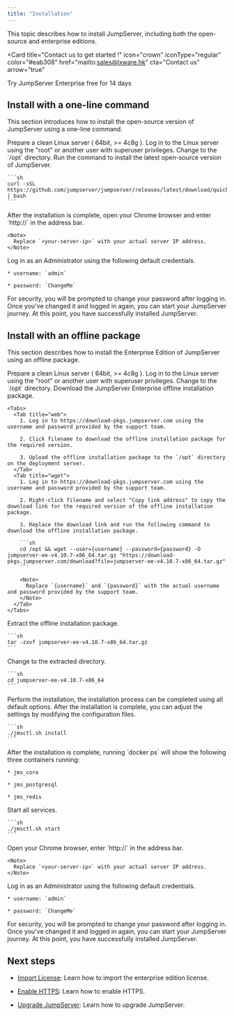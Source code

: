 ```yaml
---
title: "Installation"
---
```


This topic describes how to install JumpServer, including both the open-source and enterprise editions.

<Card
  title="Contact us to get started !"
  icon="crown"
  iconType="regular"
  color="#eab308"
  href="mailto:sales@lxware.hk"
  cta="Contact us"
  arrow="true"
>
  Try JumpServer Enterprise free for 14 days
</Card>

## Install with a one-line command

This section introduces how to install the open-source version of JumpServer using a one-line command.

<Steps>
  <Step iconType="regular">
    Prepare a clean Linux server ( 64bit, >= 4c8g ).
  </Step>
  <Step iconType="regular">
    Log in to the Linux server using the "root" or another user with superuser privileges.
  </Step>
  <Step iconType="regular">
    Change to the `/opt` directory.
  </Step>
  <Step iconType="regular">
    Run the command to install the latest open-source version of JumpServer.

    ```sh
    curl -sSL https://github.com/jumpserver/jumpserver/releases/latest/download/quick_start.sh | bash
    ```

  </Step>
  <Step iconType="regular">
    After the installation is complete, open your Chrome browser and enter `http://<your-server-ip>` in the address bar.

    <Note>
      Replace `<your-server-ip>` with your actual server IP address.
    </Note>

  </Step>
  <Step iconType="regular">
    Log in as an Administrator using the following default credentials.

    * username: `admin`

    * password: `ChangeMe`

  </Step>
  <Step iconType="regular">
    For security, you will be prompted to change your password after logging in. Once you've changed it and logged in again, you can start your JumpServer journey.
  </Step>
  <Step iconType="regular">
    At this point, you have successfully installed JumpServer.
  </Step>
</Steps>

## Install with an offline package

This section describes how to install the Enterprise Edition of JumpServer using an offline package.

<Steps>
  <Step iconType="regular">
    Prepare a clean Linux server ( 64bit, >= 4c8g ).
  </Step>
  <Step iconType="regular">
    Log in to the Linux server using the "root" or another user with superuser privileges.
  </Step>
  <Step iconType="regular">
    Change to the `/opt` directory.
  </Step>
  <Step iconType="regular">
    Download the JumpServer Enterprise offline installation package.

    <Tabs>
      <Tab title="web">
        1. Log in to https://download-pkgs.jumpserver.com using the username and password provided by the support team.

        2. Click filename to download the offline installation package for the required version.

        3. Upload the offline installation package to the `/opt` directory on the deployment server.
      </Tab>
      <Tab title="wget">
        1. Log in to https://download-pkgs.jumpserver.com using the username and password provided by the support team.

        2. Right-click filename and select "Copy link address" to copy the download link for the required version of the offline installation package.

        3. Replace the download link and run the following command to download the offline installation package.

        ```sh
        cd /opt && wget --user={username} --password={password} -O jumpserver-ee-v4.10.7-x86_64.tar.gz "https://download-pkgs.jumpserver.com/download?file=jumpserver-ee-v4.10.7-x86_64.tar.gz"
        ```

        <Note>
          Replace `{username}` and `{password}` with the actual username and password provided by the support team.
        </Note>
      </Tab>
    </Tabs>

  </Step>
  <Step iconType="regular">
    Extract the offline installation package.

    ```sh
    tar -zxvf jumpserver-ee-v4.10.7-x86_64.tar.gz
    ```

  </Step>
  <Step iconType="regular">
    Change to the extracted directory.

    ```sh
    cd jumpserver-ee-v4.10.7-x86_64
    ```

  </Step>
  <Step iconType="regular">
    Perform the installation, the installation process can be completed using all default options. After the installation is complete, you can adjust the settings by modifying the configuration files.

    ```sh
    ./jmsctl.sh install
    ```

  </Step>
  <Step iconType="regular">
    After the installation is complete, running `docker ps` will show the following three containers running:

    * jms_core

    * jms_postgresql

    * jms_redis

  </Step>
  <Step iconType="regular">
    Start all services.

    ```sh
    ./jmsctl.sh start
    ```

  </Step>
  <Step iconType="regular">
    Open your Chrome browser, enter `http://<your-server-ip>` in the address bar.

    <Note>
      Replace `<your-server-ip>` with your actual server IP address.
    </Note>

  </Step>
  <Step iconType="regular">
    Log in as an Administrator using the following default credentials.

    * username: `admin`

    * password: `ChangeMe`

  </Step>
  <Step iconType="regular">
    For security, you will be prompted to change your password after logging in. Once you've changed it and logged in again, you can start your JumpServer journey.
  </Step>
  <Step iconType="regular">
    At this point, you have successfully installed JumpServer.
  </Step>
</Steps>

## Next steps

- [Import License](/docs/system-settings/license): Learn how to import the enterprise edition license.

- [Enable HTTPS](/docs/enable-https): Learn how to enable HTTPS.

- [Upgrade JumpServer](/docs/upgrade): Learn how to upgrade JumpServer.
